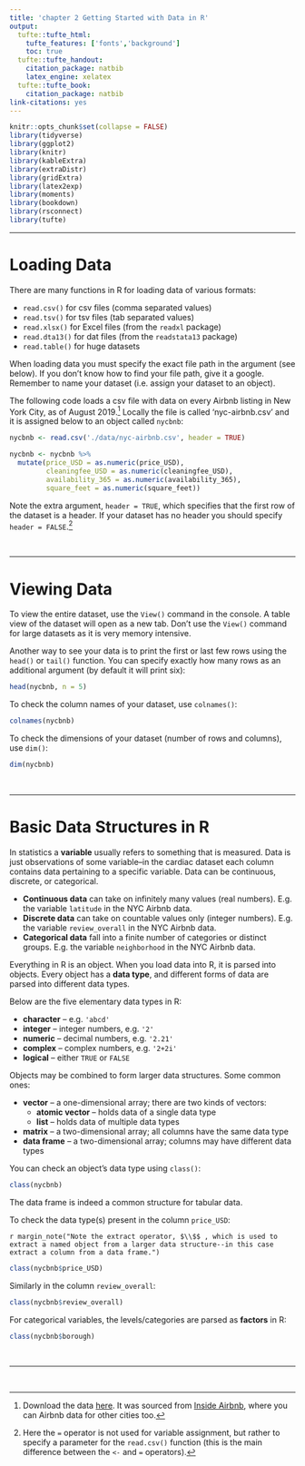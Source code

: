 ```yaml
---
title: 'chapter 2 Getting Started with Data in R'
output:
  tufte::tufte_html:
    tufte_features: ['fonts','background']
    toc: true
  tufte::tufte_handout:
    citation_package: natbib
    latex_engine: xelatex
  tufte::tufte_book:
    citation_package: natbib
link-citations: yes
---
```


```r
knitr::opts_chunk$set(collapse = FALSE)
library(tidyverse)
library(ggplot2)
library(knitr)
library(kableExtra)
library(extraDistr)
library(gridExtra)
library(latex2exp)
library(moments)
library(bookdown)
library(rsconnect)
library(tufte)
```

\newcommand{\E}{\text{E}}
\newcommand{\Var}{\text{Var}}
\newcommand{\SD}{\text{SD}}
\newcommand{\SE}{\text{SE}}
\newcommand{\Cov}{\text{Cov}}
\newcommand{\Cor}{\text{Cor}}
\renewcommand{\P}{\text{P}}
\newcommand{\pd}[2]{\frac{\partial #1}{\partial #2}}
\newcommand{\sumin}{\sum_i^n}
\newcommand{\Bias}{\text{Bias}}

--- 

# Loading Data

There are many functions in R for loading data of various formats: 

* `read.csv()` for csv files (comma separated values) 
* `read.tsv()` for tsv files (tab separated values) 
* `read.xlsx()` for Excel files (from the `readxl` package)
* `read.dta13()` for dat files (from the `readstata13` package)
* `read.table()` for huge datasets

When loading data you must specify the exact file path in the argument (see below). If you don't know how to find your file path, give it a google. Remember to name your dataset (i.e. assign your dataset to an object). 

The following code loads a csv file with data on every Airbnb listing in New York City, as of August 2019.^[Download the data <a href="base64 data" download="./data/nyc-airbnb.csv">here</a>. It was sourced from <a href="http://insideairbnb.com/about.html">Inside Airbnb</a>, where you can Airbnb data for other cities too.] Locally the file is called 'nyc-airbnb.csv' and it is assigned below to an object called `nycbnb`: 

```r
nycbnb <- read.csv('./data/nyc-airbnb.csv', header = TRUE)
```

```r
nycbnb <- nycbnb %>%
  mutate(price_USD = as.numeric(price_USD), 
         cleaningfee_USD = as.numeric(cleaningfee_USD), 
         availability_365 = as.numeric(availability_365), 
         square_feet = as.numeric(square_feet))
```


Note the extra argument, `header = TRUE`, which specifies that the first row of the dataset is a header. If your dataset has no header you should specify `header = FALSE`.^[Here the `=` operator is not used for variable assignment, but rather to specify a parameter for the `read.csv()` function (this is the main difference between the `<-` and `=` operators).]  



\ 

---

# Viewing Data 

To view the entire dataset, use the `View()` command in the console. A table view of the dataset will open as a new tab. Don't use the `View()` command for large datasets as it is very memory intensive.  

Another way to see your data is to print the first or last few rows using the `head()` or `tail()` function. You can specify exactly how many rows as an additional argument (by default it will print six):  

```r
head(nycbnb, n = 5)
```

To check the column names of your dataset, use `colnames()`:

```r
colnames(nycbnb)
```

To check the dimensions of your dataset (number of rows and columns), use `dim()`:

```r
dim(nycbnb)
```



\ 

--- 

# Basic Data Structures in R

In statistics a **variable** usually refers to something that is measured. Data is just observations of some variable--in the cardiac dataset each column contains data pertaining to a specific variable. Data can be continuous, discrete, or categorical.   

- **Continuous data** can take on infinitely many values (real numbers). E.g. the variable `latitude` in the NYC Airbnb data. 
- **Discrete data** can take on countable values only (integer numbers). E.g. the variable `review_overall` in the NYC Airbnb data. 
- **Categorical data** fall into a finite number of categories or distinct groups. E.g. the variable `neighborhood` in the NYC Airbnb data. 

Everything in R is an object. When you load data into R, it is parsed into objects. Every object has a **data type**, and different forms of data are parsed into different data types.  

Below are the five elementary data types in R: 

* __character__ -- e.g. `'abcd'`
* __integer__ -- integer numbers, e.g. `'2'`
* __numeric__ -- decimal numbers, e.g. `'2.21'` 
* __complex__ -- complex numbers, e.g. `'2+2i'`
* __logical__ -- either `TRUE` or `FALSE`  

Objects may be combined to form larger data structures. Some common ones:  

* __vector__ -- a one-dimensional array; there are two kinds of vectors:
    + __atomic vector__ -- holds data of a single data type
    + __list__ -- holds data of multiple data types
* __matrix__ -- a two-dimensional array; all columns have the same data type
* __data frame__ -- a two-dimensional array; columns may have different data types  

You can check an object's data type using `class()`:

```r
class(nycbnb)
```

The data frame is indeed a common structure for tabular data. 

To check the data type(s) present in the column `price_USD`:

`r margin_note("Note the extract operator, $\\$$ , which is used to extract a named object from a larger data structure--in this case extract a column from a data frame.")`

```r
class(nycbnb$price_USD)
```

Similarly in the column `review_overall`:

```r
class(nycbnb$review_overall)
```

For categorical variables, the levels/categories are parsed as **factors** in R:

```r
class(nycbnb$borough)
```



\ 

---

\ 


